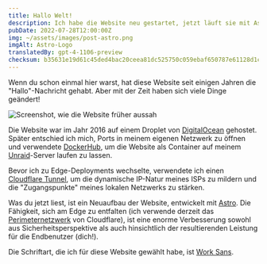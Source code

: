 ```yaml
---
title: Hallo Welt!
description: Ich habe die Website neu gestartet, jetzt läuft sie mit Astro und ist am Edge verteilt!
pubDate: 2022-07-28T12:00:00Z
img: ~/assets/images/post-astro.png
imgAlt: Astro-Logo
translatedBy: gpt-4-1106-preview
checksum: b35631e19d61c45ded4bac20ceea81dc525750c059ebaf650787e61128d1c3ce
---
```



Wenn du schon einmal hier warst, hat diese Website seit einigen Jahren die "Hallo"-Nachricht gehabt. Aber mit der Zeit haben sich viele Dinge geändert!

<Image
  src={OldWebsiteImage}
  alt="Screenshot, wie die Website früher aussah"
  format="webp"
/>

Die Website war im Jahr 2016 auf einem Droplet von [DigitalOcean](https://digitalocean.com) gehostet. Später entschied ich mich, Ports in meinem eigenen Netzwerk zu öffnen und verwendete [DockerHub](https://hub.docker.com/r/barrenechea/barrenechea-website), um die Website als Container auf meinem [Unraid](https://unraid.net)-Server laufen zu lassen.

Bevor ich zu Edge-Deployments wechselte, verwendete ich einen [Cloudflare Tunnel](https://www.cloudflare.com/de-de/products/tunnel/), um die dynamische IP-Natur meines ISPs zu mildern und die "Zugangspunkte" meines lokalen Netzwerks zu stärken.

Was du jetzt liest, ist ein Neuaufbau der Website, entwickelt mit [Astro](https://astro.build). Die Fähigkeit, sich am Edge zu entfalten (ich verwende derzeit das [Perimeternetzwerk](https://www.cloudflare.com/de-de/learning/cdn/glossary/edge-server/) von Cloudflare), ist eine enorme Verbesserung sowohl aus Sicherheitsperspektive als auch hinsichtlich der resultierenden Leistung für die Endbenutzer (dich!).

Die Schriftart, die ich für diese Website gewählt habe, ist [Work Sans](https://fonts.google.com/specimen/Work+Sans).

